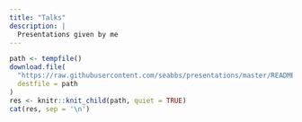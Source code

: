 ```yaml
---
title: "Talks"
description: | 
  Presentations given by me
---
```

 
```r
path <- tempfile()
download.file(
  "https://raw.githubusercontent.com/seabbs/presentations/master/README.md",
  destfile = path
)
res <- knitr::knit_child(path, quiet = TRUE)
cat(res, sep = '\n')
```
